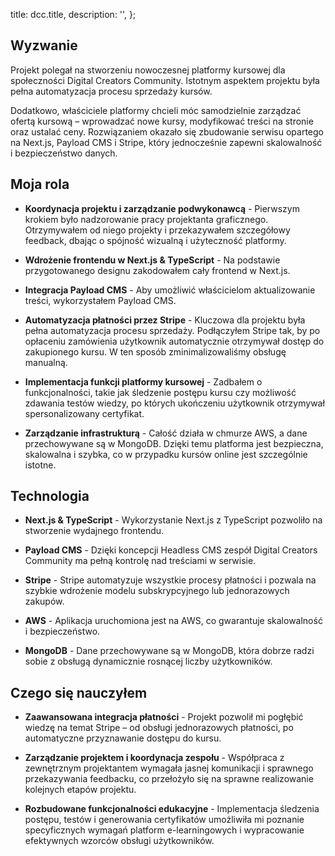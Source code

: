 
  title: dcc.title,
  description: '',
};

<ArticleHeading
  title={dcc.title}
  company={dcc.company}
  img={dcc.imgHero}
/>

<Container>

  ## Wyzwanie

  Projekt polegał na stworzeniu nowoczesnej platformy kursowej dla społeczności Digital Creators Community. Istotnym aspektem projektu była pełna automatyzacja procesu sprzedaży kursów.

  Dodatkowo, właściciele platformy chcieli móc samodzielnie zarządzać ofertą kursową – wprowadzać nowe kursy, modyfikować treści na stronie oraz ustalać ceny. Rozwiązaniem okazało się zbudowanie serwisu opartego na Next.js, Payload CMS i Stripe, który jednocześnie zapewni skalowalność i bezpieczeństwo danych.

  ## Moja rola

  - **Koordynacja projektu i zarządzanie podwykonawcą** - Pierwszym krokiem było nadzorowanie pracy projektanta graficznego. Otrzymywałem od niego projekty i przekazywałem szczegółowy feedback, dbając o spójność wizualną i użyteczność platformy.

  - **Wdrożenie frontendu w Next.js & TypeScript** - Na podstawie przygotowanego designu zakodowałem cały frontend w Next.js.

  - **Integracja Payload CMS** - Aby umożliwić właścicielom aktualizowanie treści, wykorzystałem Payload CMS.

  - **Automatyzacja płatności przez Stripe** - Kluczowa dla projektu była pełna automatyzacja procesu sprzedaży. Podłączyłem Stripe tak, by po opłaceniu zamówienia użytkownik automatycznie otrzymywał dostęp do zakupionego kursu. W ten sposób zminimalizowaliśmy obsługę manualną.

  - **Implementacja funkcji platformy kursowej** - Zadbałem o funkcjonalności, takie jak śledzenie postępu kursu czy możliwość zdawania testów wiedzy, po których ukończeniu użytkownik otrzymywał spersonalizowany certyfikat.

  - **Zarządzanie infrastrukturą** - Całość działa w chmurze AWS, a dane przechowywane są w MongoDB. Dzięki temu platforma jest bezpieczna, skalowalna i szybka, co w przypadku kursów online jest szczególnie istotne.

  ## Technologia

  - **Next.js & TypeScript** - Wykorzystanie Next.js z TypeScript pozwoliło na stworzenie wydajnego frontendu.

  - **Payload CMS** - Dzięki koncepcji Headless CMS zespół Digital Creators Community ma pełną kontrolę nad treściami w serwisie.

  - **Stripe** - Stripe automatyzuje wszystkie procesy płatności i pozwala na szybkie wdrożenie modelu subskrypcyjnego lub jednorazowych zakupów.

  - **AWS** - Aplikacja uruchomiona jest na AWS, co gwarantuje skalowalność i bezpieczeństwo.

  - **MongoDB** - Dane przechowywane są w MongoDB, która dobrze radzi sobie z obsługą dynamicznie rosnącej liczby użytkowników.

  ## Czego się nauczyłem

  - **Zaawansowana integracja płatności** - Projekt pozwolił mi pogłębić wiedzę na temat Stripe – od obsługi jednorazowych płatności, po automatyczne przyznawanie dostępu do kursu.

  - **Zarządzanie projektem i koordynacja zespołu** - Współpraca z zewnętrznym projektantem wymagała jasnej komunikacji i sprawnego przekazywania feedbacku, co przełożyło się na sprawne realizowanie kolejnych etapów projektu.

  - **Rozbudowane funkcjonalności edukacyjne** - Implementacja śledzenia postępu, testów i generowania certyfikatów umożliwiła mi poznanie specyficznych wymagań platform e-learningowych i wypracowanie efektywnych wzorców obsługi użytkowników.

</Container>
